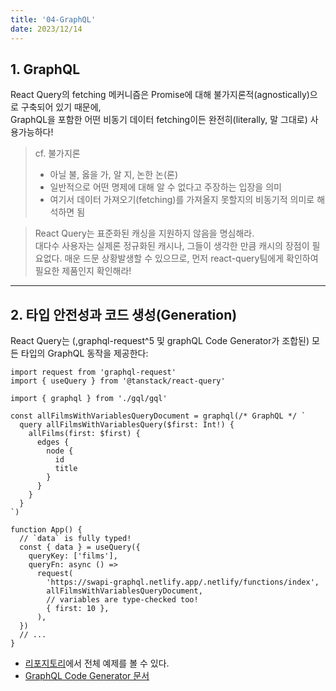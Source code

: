 ```yaml
---
title: '04-GraphQL'
date: 2023/12/14
---
```


## 1. GraphQL

React Query의 fetching 메커니즘은 Promise에 대해 불가지론적(agnostically)으로 구축되어 있기 때문에,<br />
GraphQL을 포함한 어떤 비동기 데이터 fetching이든 완전히(literally, 말 그대로) 사용가능하다!

> cf. 불가지론
> 
> - 아닐 불, 옳을 가, 알 지, 논한 논(론)
> - 일반적으로 어떤 명제에 대해 알 수 없다고 주장하는 입장을 의미
> - 여기서 데이터 가져오기(fetching)를 가져올지 못할지의 비동기적 의미로 해석하면 됨

> React Query는 표준화된 캐싱을 지원하지 않음을 명심해라. <br />
> 대다수 사용자는 실제론 정규화된 캐시나, 그들이 생각한 만큼 캐시의 장점이 필요없다.
> 매운 드문 상황발생할 수 있으므로, 먼저 react-query팀에게 확인하여 필요한 제품인지 확인해라!

---

## 2. 타입 안전성과 코드 생성(Generation)

React Query는 (,graphql-request^5 및 graphQL Code Generator가 조합된) 모든 타입의 GraphQL 동작을 제공한다:

```tsx
import request from 'graphql-request'
import { useQuery } from '@tanstack/react-query'

import { graphql } from './gql/gql'

const allFilmsWithVariablesQueryDocument = graphql(/* GraphQL */ `
  query allFilmsWithVariablesQuery($first: Int!) {
    allFilms(first: $first) {
      edges {
        node {
          id
          title
        }
      }
    }
  }
`)

function App() {
  // `data` is fully typed!
  const { data } = useQuery({
    queryKey: ['films'],
    queryFn: async () =>
      request(
        'https://swapi-graphql.netlify.app/.netlify/functions/index',
        allFilmsWithVariablesQueryDocument,
        // variables are type-checked too!
        { first: 10 },
      ),
  })
  // ...
}
```

- [리포지토리](https://github.com/dotansimha/graphql-code-generator/tree/7c25c4eeb77f88677fd79da557b7b5326e3f3950/examples/front-end/react/tanstack-react-query)에서 전체 예제를 볼 수 있다.
- [GraphQL Code Generator 문서](https://the-guild.dev/graphql/codegen/docs/guides/react-vue)